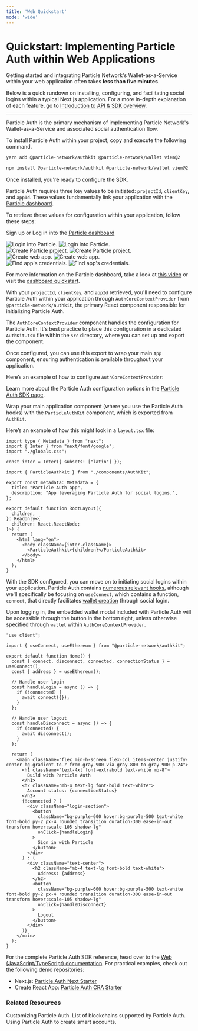 ```yaml
---
title: 'Web Quickstart'
mode: 'wide'
---
```


# Quickstart: Implementing Particle Auth within Web Applications

Getting started and integrating Particle Network's Wallet-as-a-Service within your web application often takes **less than five minutes**.

Below is a quick rundown on installing, configuring, and facilitating social logins within a typical Next.js application. For a more in-depth explanation of each feature, go to [Introduction to API & SDK overview](/social-logins/auth/introduction).

---

<Steps>

<Step title="Installing Particle Auth">

Particle Auth is the primary mechanism of implementing Particle Network's Wallet-as-a-Service and associated social authentication flow.

To install Particle Auth within your project, copy and execute the following command.

<CodeGroup>

```bash yarn
yarn add @particle-network/authkit @particle-network/wallet viem@2
```

```bash npm
npm install @particle-network/authkit @particle-network/wallet viem@2
```

</CodeGroup>

</Step>

<Step title="Configuring Particle Auth">

Once installed, you're ready to configure the SDK.

Particle Auth requires three key values to be initiated: `projectId`, `clientKey`, and `appId`. These values fundamentally link your application with the [Particle dashboard](https://dashboard.particle.network/).

To retrieve these values for configuration within your application, follow these steps:

<AccordionGroup>
  <Accordion title="Access the Particle Dashboard">

Sign up or Log in into the [Particle dashboard](https://dashboard.particle.network/)

<div className="flex justify-center">
<img
  className="block h-64 dark:hidden"
  src="/social-logins/images/login.png"
  alt="Login into Particle."
/>
<img
  className="hidden h-64 dark:block"
  src="/social-logins/images/login.png"
  alt="Login into Particle."
/>
</div>
 </Accordion>
<Accordion title="Create a new project or enter an existing project">
<div className="flex justify-center">
<img
  className="block h-64 dark:hidden"
  src="/social-logins/images/project.png"
  alt="Create Particle project."
/>
<img
  className="hidden h-64 dark:block"
  src="/social-logins/images/project.png"
  alt="Create Particle project."
/>
</div>
</Accordion>

<Accordion title="Create a new web application, or skip this step if you already have one">
    <div className="flex justify-center">
        <img
            className="block h-64 dark:hidden"
            src="/social-logins/images/web-app.png"
            alt="Create web app."
        />
        <img
            className="hidden h-64 dark:block"
            src="/social-logins/images/web-app.png"
            alt="Create web app."
        />
    </div>
</Accordion>

<Accordion title="Retrieve the project ID (`projectId`), the client key (`clientKey`), and the application ID (`appId`)">
<div className="flex justify-center">
<img
  className="block h-64 dark:hidden"
  src="/social-logins/images/credentials.png"
  alt="Find app's credentials."
/>
<img
  className="hidden h-64 dark:block"
  src="/social-logins/images/credentials.png"
  alt="Find app's credentials."
/>
</div>
</Accordion>
</AccordionGroup>

For more information on the Particle dashboard, take a look at [this video](https://www.youtube.com/watch?v=d7DYCMNDmjo&ab_channel=ParticleNetwork) or visit the [dashboard quickstart](/social-logins/dashboard).

With your `projectId`, `clientKey`, and `appId` retrieved, you'll need to configure Particle Auth within your application through `AuthCoreContextProvider` from `@particle-network/authkit`, the primary React component responsible for initializing Particle Auth.

</Step>
<Step title="Configuring `AuthCoreContextProvider`">



The `AuthCoreContextProvider` component handles the configuration for Particle Auth. It's best practice to place this configuration in a dedicated `AuthKit.tsx` file within the `src` directory, where you can set up and export the component.

Once configured, you can use this export to wrap your main `App` component, ensuring authentication is available throughout your application.

Here’s an example of how to configure `AuthCoreContextProvider`:


<InteractiveLayout />

<Tip>Learn more about the Particle Auth configuration options in the [Particle Auth SDK page](/social-logins/auth/desktop-sdks/web).</Tip>

</Step>

<Step title="Wrap your application with ParticleAuthkit">

Wrap your main application component (where you use the Particle Auth hooks) with the `ParticleAuthKit` component, which is exported from `AuthKit`.

Here’s an example of how this might look in a `layout.tsx` file:

```tsx layout.tsx
import type { Metadata } from "next";
import { Inter } from "next/font/google";
import "./globals.css";

const inter = Inter({ subsets: ["latin"] });

import { ParticleAuthkit } from "./components/AuthKit";

export const metadata: Metadata = {
  title: "Particle Auth app",
  description: "App leveraging Particle Auth for social logins.",
};

export default function RootLayout({
  children,
}: Readonly<{
  children: React.ReactNode;
}>) {
  return (
    <html lang="en">
      <body className={inter.className}>
        <ParticleAuthkit>{children}</ParticleAuthkit>
      </body>
    </html>
  );
}

```

</Step>
<Step title="Facilitating logins">

With the SDK configured, you can move on to initiating social logins within your application. Particle Auth contains [numerous relevant hooks](https://github.com/Particle-Network/particle-auth-ethers-demo/blob/7cf947b6c8a05731f285821b03134a6317e0e53f/particle-next-starter/src/app/page.tsx#L23), although we'll specifically be focusing on `useConnect`, which contains a function, `connect`, that directly facilitates [wallet creation]() through social login.

Upon logging in, the embedded wallet modal included with Particle Auth will be accessible through the button in the bottom right, unless otherwise specified through `wallet` within `AuthCoreContextProvider`.

```tsx page.tsx
"use client";

import { useConnect, useEthereum } from "@particle-network/authkit";

export default function Home() {
  const { connect, disconnect, connected, connectionStatus } = useConnect();
  const { address } = useEthereum();

  // Handle user login
  const handleLogin = async () => {
    if (!connected) {
      await connect({});
    }
  };

  // Handle user logout
  const handleDisconnect = async () => {
    if (connected) {
      await disconnect();
    }
  };

  return (
    <main className="flex min-h-screen flex-col items-center justify-center bg-gradient-to-r from-gray-900 via-gray-800 to-gray-900 p-24">
      <h1 className="text-4xl font-extrabold text-white mb-8">
        Build with Particle Auth
      </h1>
      <h2 className="mb-4 text-lg font-bold text-white">
        Account status: {connectionStatus}
      </h2>
      {!connected ? (
        <div className="login-section">
          <button
            className="bg-purple-600 hover:bg-purple-500 text-white font-bold py-2 px-4 rounded transition duration-300 ease-in-out transform hover:scale-105 shadow-lg"
            onClick={handleLogin}
          >
            Sign in with Particle
          </button>
        </div>
      ) : (
        <div className="text-center">
          <h2 className="mb-4 text-lg font-bold text-white">
            Address: {address}
          </h2>
          <button
            className="bg-purple-600 hover:bg-purple-500 text-white font-bold py-2 px-4 rounded transition duration-300 ease-in-out transform hover:scale-105 shadow-lg"
            onClick={handleDisconnect}
          >
            Logout
          </button>
        </div>
      )}
    </main>
  );
}

```

<Tip>
  For the complete Particle Auth SDK reference, head over to the  
  <a href="/social-logins/auth/desktop-sdks/web">Web (JavaScript/TypeScript) documentation</a>. 
  For practical examples, check out the following demo repositories:
  <ul>
    <li>
      Next.js: <a href="https://github.com/Particle-Network/particle-auth-ethers-demo/tree/main/particle-next-starter">Particle Auth Next Starter</a>
    </li>
    <li>
      Create React App: <a href="https://github.com/Particle-Network/particle-auth-ethers-demo/tree/main/particle-auth-cra">Particle Auth CRA Starter</a>
    </li>
  </ul>
</Tip>


</Step>
</Steps>

### Related Resources

<CardGroup cols={3}>
    <Card title="Customization" href="/social-logins/configuration/appearance/auth">
        Customizing Particle Auth.
    </Card>
    <Card title="Supported Blockchains" href="/social-logins/network-coverage">
        List of blockchains supported by Particle Auth.
    </Card>
    <Card title="Account Abstraction" href="/aa/sdks/desktop/web">
        Using Particle Auth to create smart accounts.
    </Card>
</CardGroup>

